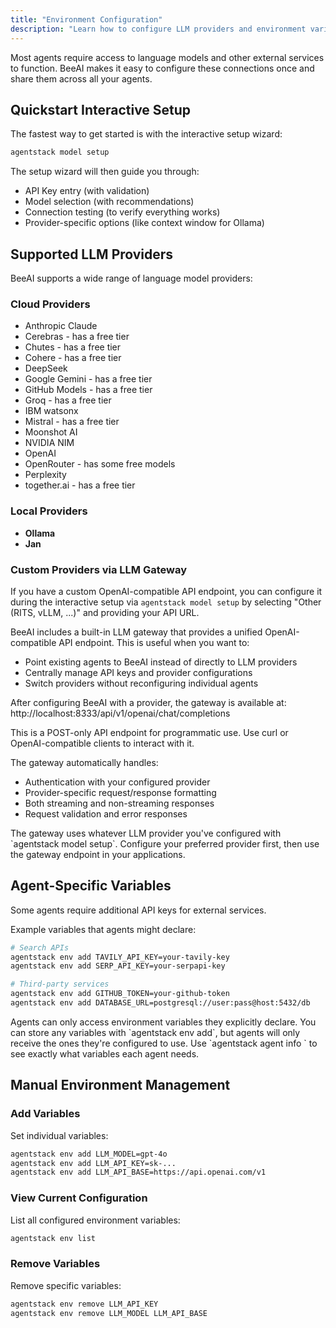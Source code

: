 ```yaml
---
title: "Environment Configuration"
description: "Learn how to configure LLM providers and environment variables"
---
```


Most agents require access to language models and other external services to function. BeeAI makes it easy to configure these connections once and share them across all your agents.

## Quickstart Interactive Setup

The fastest way to get started is with the interactive setup wizard:

```bash
agentstack model setup
```

The setup wizard will then guide you through:
- API Key entry (with validation)
- Model selection (with recommendations)
- Connection testing (to verify everything works)
- Provider-specific options (like context window for Ollama)

## Supported LLM Providers

BeeAI supports a wide range of language model providers:

### Cloud Providers
- Anthropic Claude
- Cerebras - has a free tier
- Chutes - has a free tier
- Cohere - has a free tier
- DeepSeek
- Google Gemini - has a free tier
- GitHub Models - has a free tier
- Groq - has a free tier
- IBM watsonx
- Mistral - has a free tier
- Moonshot AI
- NVIDIA NIM
- OpenAI
- OpenRouter - has some free models
- Perplexity
- together.ai - has a free tier

### Local Providers
- **Ollama**
- **Jan**

### Custom Providers via LLM Gateway

If you have a custom OpenAI-compatible API endpoint, you can configure it during the interactive setup via `agentstack model setup` by selecting "Other (RITS, vLLM, ...)" and providing your API URL.

BeeAI includes a built-in LLM gateway that provides a unified OpenAI-compatible API endpoint. This is useful when you want to:
- Point existing agents to BeeAI instead of directly to LLM providers
- Centrally manage API keys and provider configurations
- Switch providers without reconfiguring individual agents

After configuring BeeAI with a provider, the gateway is available at: http://localhost:8333/api/v1/openai/chat/completions

<Note>
This is a POST-only API endpoint for programmatic use. Use curl or OpenAI-compatible clients to interact with it.
</Note>

The gateway automatically handles:
- Authentication with your configured provider
- Provider-specific request/response formatting
- Both streaming and non-streaming responses
- Request validation and error responses

<Important>
The gateway uses whatever LLM provider you've configured with `agentstack model setup`. Configure your preferred provider first, then use the gateway endpoint in your applications.
</Important>

## Agent-Specific Variables

Some agents require additional API keys for external services.

Example variables that agents might declare:

```bash
# Search APIs
agentstack env add TAVILY_API_KEY=your-tavily-key
agentstack env add SERP_API_KEY=your-serpapi-key

# Third-party services
agentstack env add GITHUB_TOKEN=your-github-token
agentstack env add DATABASE_URL=postgresql://user:pass@host:5432/db
```

<Important>
Agents can only access environment variables they explicitly declare. You can store any variables with `agentstack env add`, but agents will only receive the ones they're configured to use.
Use `agentstack agent info <agent-name>` to see exactly what variables each agent needs.
</Important>

## Manual Environment Management

### Add Variables

Set individual variables:
```bash
agentstack env add LLM_MODEL=gpt-4o
agentstack env add LLM_API_KEY=sk-...
agentstack env add LLM_API_BASE=https://api.openai.com/v1
```

### View Current Configuration

List all configured environment variables:
```bash
agentstack env list
```

### Remove Variables

Remove specific variables:
```bash
agentstack env remove LLM_API_KEY
agentstack env remove LLM_MODEL LLM_API_BASE
```
